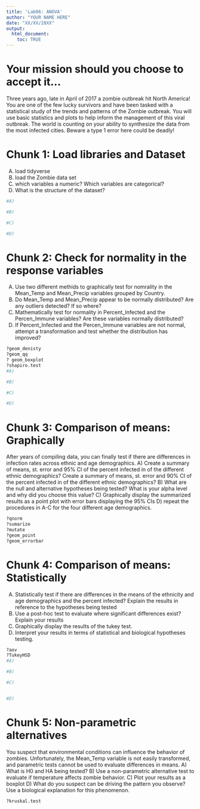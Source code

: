 ```yaml
---
title: 'Lab06: ANOVA'
author: "YOUR NAME HERE"
date: "XX/XX/20XX"
output: 
  html_document:
    toc: TRUE
---
```

# Your mission should you choose to accept it...

Three years ago, late in April of 2017 a zombie outbreak hit North America! You are one of the few lucky survivors and have been tasked with a statistical study of the trends and patterns of the Zombie outbreak. You will use basic statistics and plots to help inform the management of this viral outbreak. The world is counting on your ability to synthesize the data from the most infected cities. Beware a type 1 error here could be deadly! 

# Chunk 1: Load libraries and Dataset
  A) load tidyverse
  B) load the Zombie data set 
  C) which variables a numeric? Which variables are categorical? 
  D) What is the structure of the dataset? 
```r
#A) 

#B) 

#C) 

#D) 

```

# Chunk 2: Check for normality in the response variables 
  A) Use two different methids to graphically test for nomrality in the Mean_Temp and Mean_Precip variables grouped by Country. 
  B) Do Mean_Temp and Mean_Precip appear to be normally distributed? Are any outliers detected? If so where? 
  C) Mathematically test for normality in Percent_Infected and the Percen_Immune variables? Are these variables normally distributed? 
  D) If Percent_Infected and the Percen_Immune variables are not normal, attempt a transformation and test whether the distribution has improved? 
```r
?geom_denisty
?geom_qq
? geom_boxplot
?shapiro.test
#A) 

#B) 

#C) 

#D) 
```


# Chunk 3: Comparison of means: Graphically
After years of compiling data, you can finally test if there are differences in infection rates across ethnic and age demographics. 
  A)	Create a summary of means, st. error and 95% CI of the percent infected in of the different ethnic demographics? Create a summary of means, st. error and 90% CI of the percent infected in of the different ethnic demographics? 
  B)	What are the null and alternative hypotheses being tested? What is your alpha level and why did you choose this value? 
  C) Graphically display the summarized results as a point plot with error bars displaying the 95% CIs 
  D) repeat the procedures in A-C for the four different age demographics.
  
```r
?qnorm
?sumarize
?mutate
?geom_point
?geom_errorbar

```
  
# Chunk 4: Comparison of means: Statistically 
  A)	Statistically test if there are differences in the means of the ethnicity and age demographics and the percent infected? Explain the results in reference to the hypotheses being tested
  B)	Use a post-hoc test to evaluate where significant differences exist? Explain your results 
  C)	Graphically display the results of the tukey test.  
  D)  Interpret your results in terms of statistical and biological hypotheses testing. 

```r
?aov
?TukeyHSD
#A) 

#B) 

#C) 


#D) 
```

# Chunk 5: Non-parametric alternatives 
You suspect that environmental conditions can influence the behavior of zombies. Unfortunately, the Mean_Temp variable is not easily transformed, and parametric tests cannot be used to evaluate differences in means. 
  A)	What is H0 and HA being tested? 
  B)	Use a non-parametric alternative test to evaluate if temperature affects zombie behavior. 
  C)	Plot your results as a boxplot
  D)	What do you suspect can be driving the pattern you observe? Use a biological explanation for this phenomenon.  

```r
?kruskal.test

```